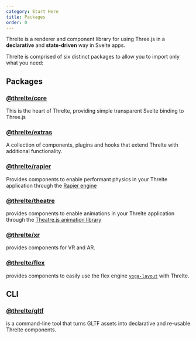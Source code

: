 ```yaml
---
category: Start Here
title: Packages
order: 0
---
```


Threlte is a renderer and component library for using Three.js in a **declarative** and **state-driven** way in Svelte apps.

Threlte is comprised of six distinct packages to allow you to import only what you need:

## Packages

### [@threlte/core](/docs/reference/core/getting-started)

This is the heart of Threlte, providing simple transparent Svelte binding to Three.js

### [@threlte/extras](/docs/reference/extras/getting-started)

A collection of components, plugins and hooks that extend Threlte with additional functionality.

### [@threlte/rapier](/docs/reference/rapier/getting-started)

Provides components to enable performant physics in your Threlte application through the [Rapier engine](https://rapier.rs/)

### [@threlte/theatre](/docs/reference/theatre/getting-started)

provides components to enable animations in your Threlte application through the [Theatre.js animation library](https://www.theatrejs.com/)

### [@threlte/xr](/docs/reference/xr/getting-started)

provides components for VR and AR.

### [@threlte/flex](/docs/reference/flex/getting-started)

provides components to easily use the flex engine [`yoga-layout`](https://yogalayout.com/) with Threlte.

## CLI

### [@threlte/gltf](/docs/reference/gltf/getting-started)

is a command-line tool that turns GLTF assets into declarative and re-usable Threlte components.

